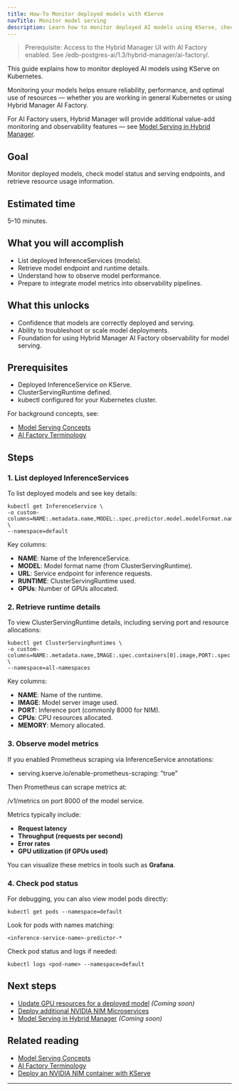 ```yaml
---
title: How-To Monitor deployed models with KServe
navTitle: Monitor model serving
description: Learn how to monitor deployed AI models using KServe, check status and resource utilization, and prepare for integration with Hybrid Manager AI Factory observability.
---
```


> Prerequisite: Access to the Hybrid Manager UI with AI Factory enabled. See /edb-postgres-ai/1.3/hybrid-manager/ai-factory/.

This guide explains how to monitor deployed AI models using KServe on Kubernetes.

Monitoring your models helps ensure reliability, performance, and optimal use of resources — whether you are working in general Kubernetes or using Hybrid Manager AI Factory.

For AI Factory users, Hybrid Manager will provide additional value-add monitoring and observability features — see [Model Serving in Hybrid Manager](/edb-postgres-ai/latest/ai-factory/model/serving/).

## Goal

Monitor deployed models, check model status and serving endpoints, and retrieve resource usage information.

## Estimated time

5–10 minutes.

## What you will accomplish

-   List deployed InferenceServices (models).
-   Retrieve model endpoint and runtime details.
-   Understand how to observe model performance.
-   Prepare to integrate model metrics into observability pipelines.

## What this unlocks

-   Confidence that models are correctly deployed and serving.
-   Ability to troubleshoot or scale model deployments.
-   Foundation for using Hybrid Manager AI Factory observability for model serving.

## Prerequisites

-   Deployed InferenceService on KServe.
-   ClusterServingRuntime defined.
-   kubectl configured for your Kubernetes cluster.

For background concepts, see:

-   [Model Serving Concepts](/edb-postgres-ai/1.3/ai-factory/model/model-serving-concepts/)
-   [AI Factory Terminology](/edb-postgres-ai/1.3/ai-factory/concepts/terminology)

## Steps

### 1. List deployed InferenceServices

To list deployed models and see key details:

```shell
kubectl get InferenceService \
-o custom-columns=NAME:.metadata.name,MODEL:.spec.predictor.model.modelFormat.name,URL:.status.address.url,RUNTIME:.spec.predictor.model.runtime,GPUs:.spec.predictor.model.resources.limits.nvidia\\.com/gpu \
--namespace=default
```

Key columns:

-   **NAME**: Name of the InferenceService.
-   **MODEL**: Model format name (from ClusterServingRuntime).
-   **URL**: Service endpoint for inference requests.
-   **RUNTIME**: ClusterServingRuntime used.
-   **GPUs**: Number of GPUs allocated.

### 2. Retrieve runtime details

To view ClusterServingRuntime details, including serving port and resource allocations:

```shell
kubectl get ClusterServingRuntimes \
-o custom-columns=NAME:.metadata.name,IMAGE:.spec.containers[0].image,PORT:.spec.containers[0].ports[0].containerPort,CPUs:.spec.containers[0].resources.limits.cpu,MEMORY:.spec.containers[0].resources.limits.memory \
--namespace=all-namespaces
```

Key columns:

-   **NAME**: Name of the runtime.
-   **IMAGE**: Model server image used.
-   **PORT**: Inference port (commonly 8000 for NIM).
-   **CPUs**: CPU resources allocated.
-   **MEMORY**: Memory allocated.

### 3. Observe model metrics

If you enabled Prometheus scraping via InferenceService annotations:

-   serving.kserve.io/enable-prometheus-scraping: "true"

Then Prometheus can scrape metrics at:

/v1/metrics on port 8000 of the model service.

Metrics typically include:

-   **Request latency**
-   **Throughput (requests per second)**
-   **Error rates**
-   **GPU utilization (if GPUs used)**

You can visualize these metrics in tools such as **Grafana**.

### 4. Check pod status

For debugging, you can also view model pods directly:

```shell
kubectl get pods --namespace=default
```

Look for pods with names matching:

`<inference-service-name>-predictor-*`

Check pod status and logs if needed:

```shell
kubectl logs <pod-name> --namespace=default
```

## Next steps

-   [Update GPU resources for a deployed model](update-gpu-resources/) *(Coming soon)*
-   [Deploy additional NVIDIA NIM Microservices](./deploy-nim-container)
-   [Model Serving in Hybrid Manager](/edb-postgres-ai/latest/ai-factory/model/serving/) *(Coming soon)*

## Related reading

-   [Model Serving Concepts](/edb-postgres-ai/1.3/ai-factory/model/model-serving-concepts/)
-   [AI Factory Terminology](/edb-postgres-ai/1.3/ai-factory/concepts/terminology)
-   [Deploy an NVIDIA NIM container with KServe](./deploy-nim-container)

* * *

